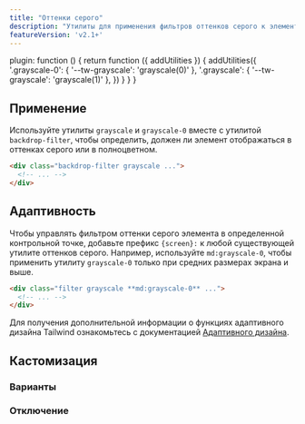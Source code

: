 ```yaml
---
title: "Оттенки серого"
description: "Утилиты для применения фильтров оттенков серого к элементу."
featureVersion: 'v2.1+'
---
```



  plugin: function () {
    return function ({ addUtilities }) {
      addUtilities({
        '.grayscale-0': { '--tw-grayscale': 'grayscale(0)' },
        '.grayscale': { '--tw-grayscale': 'grayscale(1)' },
      })
    }
  }
}

## Применение

Используйте утилиты `grayscale` и `grayscale-0` вместе с утилитой `backdrop-filter`, чтобы определить, должен ли элемент отображаться в оттенках серого или в полноцветном.

```html
<div class="backdrop-filter grayscale ...">
  <!-- ... -->
</div>
```

## Адаптивность

Чтобы управлять фильтром оттенки серого элемента в определенной контрольной точке, добавьте префикс `{screen}:` к любой существующей утилите оттенков серого. Например, используйте `md:grayscale-0`, чтобы применить утилиту `grayscale-0` только при средних размерах экрана и выше.

```html
<div class="filter grayscale **md:grayscale-0** ...">
  <!-- ... -->
</div>
```

Для получения дополнительной информации о функциях адаптивного дизайна Tailwind ознакомьтесь с документацией [Адаптивного дизайна](/docs/responsive-design).

## Кастомизация

### Варианты

<Variants plugin="grayscale" name="grayscale" />

### Отключение

<Disabling plugin="grayscale" name="grayscale" />
